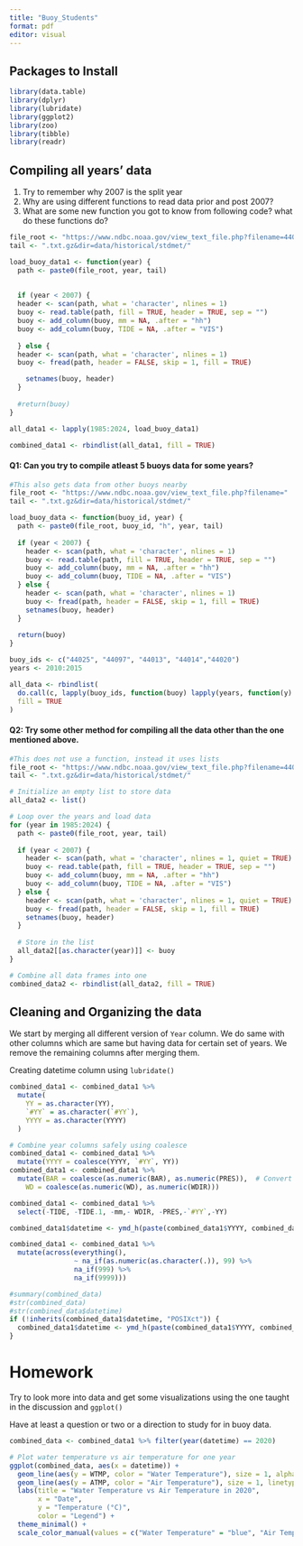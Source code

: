 ```yaml
---
title: "Buoy_Students"
format: pdf
editor: visual
---
```


## Packages to Install

```r
library(data.table)
library(dplyr)
library(lubridate)
library(ggplot2)
library(zoo)
library(tibble)
library(readr)
```

## Compiling all years' data

1.  Try to remember why 2007 is the split year
2.  Why are using different functions to read data prior and post 2007?
3.  What are some new function you got to know from following code? what do these functions do?

```r
file_root <- "https://www.ndbc.noaa.gov/view_text_file.php?filename=44013h"
tail <- ".txt.gz&dir=data/historical/stdmet/"

load_buoy_data1 <- function(year) {
  path <- paste0(file_root, year, tail)
  
  
  if (year < 2007) {
  header <- scan(path, what = 'character', nlines = 1)
  buoy <- read.table(path, fill = TRUE, header = TRUE, sep = "")
  buoy <- add_column(buoy, mm = NA, .after = "hh")
  buoy <- add_column(buoy, TIDE = NA, .after = "VIS")
    
  } else {
  header <- scan(path, what = 'character', nlines = 1)  
  buoy <- fread(path, header = FALSE, skip = 1, fill = TRUE)

    setnames(buoy, header)
  }
  
  #return(buoy)
}

all_data1 <- lapply(1985:2024, load_buoy_data1)

combined_data1 <- rbindlist(all_data1, fill = TRUE)
```

#### Q1: Can you try to compile atleast 5 buoys data for some years?

```r
#This also gets data from other buoys nearby
file_root <- "https://www.ndbc.noaa.gov/view_text_file.php?filename="
tail <- ".txt.gz&dir=data/historical/stdmet/"

load_buoy_data <- function(buoy_id, year) {
  path <- paste0(file_root, buoy_id, "h", year, tail)
  
  if (year < 2007) {
    header <- scan(path, what = 'character', nlines = 1)
    buoy <- read.table(path, fill = TRUE, header = TRUE, sep = "")
    buoy <- add_column(buoy, mm = NA, .after = "hh")
    buoy <- add_column(buoy, TIDE = NA, .after = "VIS")
  } else {
    header <- scan(path, what = 'character', nlines = 1)
    buoy <- fread(path, header = FALSE, skip = 1, fill = TRUE)
    setnames(buoy, header)
  }
  
  return(buoy)
}

buoy_ids <- c("44025", "44097", "44013", "44014","44020")
years <- 2010:2015

all_data <- rbindlist(
  do.call(c, lapply(buoy_ids, function(buoy) lapply(years, function(y) load_buoy_data(buoy, y)))), 
  fill = TRUE
)

```

#### Q2: Try some other method for compiling all the data other than the one mentioned above.

```r
#This does not use a function, instead it uses lists
file_root <- "https://www.ndbc.noaa.gov/view_text_file.php?filename=44013h"
tail <- ".txt.gz&dir=data/historical/stdmet/"

# Initialize an empty list to store data
all_data2 <- list()

# Loop over the years and load data
for (year in 1985:2024) {
  path <- paste0(file_root, year, tail)
  
  if (year < 2007) {
    header <- scan(path, what = 'character', nlines = 1, quiet = TRUE)
    buoy <- read.table(path, fill = TRUE, header = TRUE, sep = "")
    buoy <- add_column(buoy, mm = NA, .after = "hh")
    buoy <- add_column(buoy, TIDE = NA, .after = "VIS")
  } else {
    header <- scan(path, what = 'character', nlines = 1, quiet = TRUE)
    buoy <- fread(path, header = FALSE, skip = 1, fill = TRUE)
    setnames(buoy, header)
  }
  
  # Store in the list
  all_data2[[as.character(year)]] <- buoy
}

# Combine all data frames into one
combined_data2 <- rbindlist(all_data2, fill = TRUE)
```

## Cleaning and Organizing the data

We start by merging all different version of `Year` column. We do same with other columns which are same but having data for certain set of years. We remove the remaining columns after merging them.

Creating datetime column using `lubridate()`

```r
combined_data1 <- combined_data1 %>%
  mutate(
    YY = as.character(YY),
    `#YY` = as.character(`#YY`),
    YYYY = as.character(YYYY)
  )

# Combine year columns safely using coalesce
combined_data1 <- combined_data1 %>%
  mutate(YYYY = coalesce(YYYY, `#YY`, YY))
combined_data1 <- combined_data1 %>%
  mutate(BAR = coalesce(as.numeric(BAR), as.numeric(PRES)),  # Convert BAR and PRES to numeric
    WD = coalesce(as.numeric(WD), as.numeric(WDIR)))

combined_data1 <- combined_data1 %>%
  select(-TIDE, -TIDE.1, -mm,- WDIR, -PRES,-`#YY`,-YY)

combined_data1$datetime <- ymd_h(paste(combined_data1$YYYY, combined_data1$MM, combined_data1$DD, combined_data1$hh, sep = "-"))

combined_data1 <- combined_data1 %>%
  mutate(across(everything(), 
                ~ na_if(as.numeric(as.character(.)), 99) %>%
                na_if(999) %>%
                na_if(9999)))

#summary(combined_data)
#str(combined_data)
#str(combined_data$datetime)
if (!inherits(combined_data1$datetime, "POSIXct")) {
  combined_data1$datetime <- ymd_h(paste(combined_data1$YYYY, combined_data1$MM, combined_data1$DD, combined_data1$hh, sep = "-"))
}
```

# Homework

Try to look more into data and get some visualizations using the one taught in the discussion and `ggplot()`

Have at least a question or two or a direction to study for in buoy data.

```r
combined_data <- combined_data1 %>% filter(year(datetime) == 2020)

# Plot water temperature vs air temperature for one year
ggplot(combined_data, aes(x = datetime)) +
  geom_line(aes(y = WTMP, color = "Water Temperature"), size = 1, alpha = 0.8) +
  geom_line(aes(y = ATMP, color = "Air Temperature"), size = 1, linetype = "dashed", alpha = 0.6) +
  labs(title = "Water Temperature vs Air Temperature in 2020",
       x = "Date",
       y = "Temperature (°C)",
       color = "Legend") +
  theme_minimal() +
  scale_color_manual(values = c("Water Temperature" = "blue", "Air Temperature" = "orange"))
```
